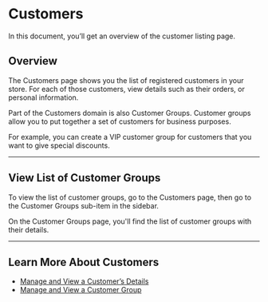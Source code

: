 # Customers

In this document, you’ll get an overview of the customer listing page.

## Overview

The Customers page shows you the list of registered customers in your store. For each of those customers, view details such as their orders, or personal information.

Part of the Customers domain is also Customer Groups. Customer groups allow you to put together a set of customers for business purposes.

For example, you can create a VIP customer group for customers that you want to give special discounts.

---

## View List of Customer Groups

To view the list of customer groups, go to the Customers page, then go to the Customer Groups sub-item in the sidebar.

On the Customer Groups page, you'll find the list of customer groups with their details.

---

## Learn More About Customers

- [Manage and View a Customer’s Details](./manage/index.mdx)
- [Manage and View a Customer Group](./groups/index.mdx)
